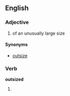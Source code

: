 ==English==

===Adjective===
{{en-adj|-}}

# of an unusually large size

====Synonyms====
*[[outsize]]

===Verb===
'''outsized'''

# {{past of|outsize}}